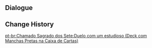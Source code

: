 {{Genius Invokation TCG Stage
|title        = Game Against a Researcher (Deck With Dark-Colored Stains on Its Card Box)
|type         = Adventure Challenge
|group        = Special
|character    = Tanjiyy
|requirement  = 1
|location     = Sumeru
|introduction = The Akademiya researcher takes out his well-worn deck of cards from the card box. He sets the game skillfully, shuffles the cards for you, then holds his breath, waiting for the game to start...
|lineup       = Fatui Skirmisher - Hydrogunner Legionnaire;Mirror Maiden
}}

==Dialogue==
{{Transclude|Genius Invokation TCG/Stage/Tanjiyy|Deck With Dark-Colored Stains on Its Card Box}}

==Change History==
{{Change History|3.4}}

[[pt-br:Chamado Sagrado dos Sete:Duelo com um estudioso (Deck com Manchas Pretas na Caixa de Cartas)]]